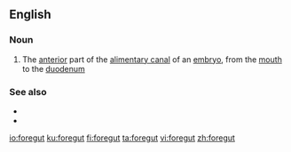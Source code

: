 ==English==

===Noun===
{{wikipedia}}
{{en-noun}}

# {{label|en|anatomy}} The [[anterior]] part of the [[alimentary canal]] of an [[embryo]], from the [[mouth]] to the [[duodenum]]

===See also===
* {{l|en|midgut}}
* {{l|en|hindgut}}

[[io:foregut]]
[[ku:foregut]]
[[fi:foregut]]
[[ta:foregut]]
[[vi:foregut]]
[[zh:foregut]]